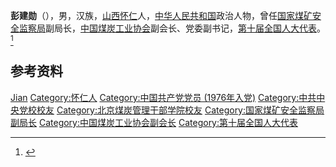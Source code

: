 '''彭建勋'''（{{bd|1951年|8月|}}），男，汉族，[[山西|山西]][[怀仁|怀仁]]人，[[中华人民共和国|中华人民共和国]]政治人物，曾任[[国家煤矿安全监察局|国家煤矿安全监察局]]副局长，[[中国煤炭工业协会|中国煤炭工业协会]]副会长、党委副书记，[[第十届全国人大代表|第十届全国人大代表]]。<ref>{{Cite web|title=彭建勋|url=http://www.coalchina.org.cn/index.php?m=content&c=index&a=lists&catid=423&page=5|accessdate=2020-08-09|work=国家煤炭工业网}}</ref>

== 参考资料 ==
{{reflist}}

{{中国人物小作品}}

{{Authority control}}
{{DEFAULTSORT:Peng彭}}
[[Category:彭姓|Jian]]
[[Category:怀仁人|Category:怀仁人]]
[[Category:中国共产党党员_(1976年入党)|Category:中国共产党党员 (1976年入党)]]
[[Category:中共中央党校校友|Category:中共中央党校校友]]
[[Category:北京煤炭管理干部学院校友|Category:北京煤炭管理干部学院校友]]
[[Category:国家煤矿安全监察局副局长|Category:国家煤矿安全监察局副局长]]
[[Category:中国煤炭工业协会副会长|Category:中国煤炭工业协会副会长]]
[[Category:第十届全国人大代表|Category:第十届全国人大代表]]